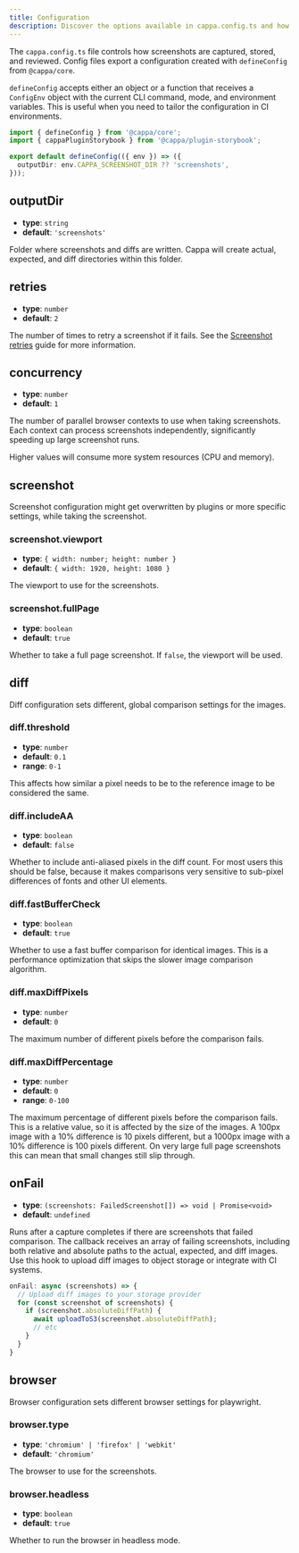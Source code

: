 ```yaml
---
title: Configuration
description: Discover the options available in cappa.config.ts and how to customize them.
---
```


The `cappa.config.ts` file controls how screenshots are captured, stored, and reviewed. Config files
export a configuration created with `defineConfig` from `@cappa/core`.

`defineConfig` accepts either an object or a function that receives a `ConfigEnv` object with the
current CLI command, mode, and environment variables. This is useful when you need to tailor the
configuration in CI environments.

```ts
import { defineConfig } from '@cappa/core';
import { cappaPluginStorybook } from '@cappa/plugin-storybook';

export default defineConfig(({ env }) => ({
  outputDir: env.CAPPA_SCREENSHOT_DIR ?? 'screenshots',
}));
```

## outputDir

- **type**: `string`
- **default**: `'screenshots'`

Folder where screenshots and diffs are written.
Cappa will create actual, expected, and diff directories within this folder.

## retries

- **type**: `number`
- **default**: `2`

The number of times to retry a screenshot if it fails. See the [Screenshot retries](/cappa/screenshot-retries) guide for more information.

## concurrency

- **type**: `number`
- **default**: `1`

The number of parallel browser contexts to use when taking screenshots. Each context can process screenshots independently, significantly speeding up large screenshot runs.

Higher values will consume more system resources (CPU and memory).

## screenshot

Screenshot configuration might get overwritten by plugins or more specific settings, while taking
the screenshot.

### screenshot.viewport

- **type**: `{ width: number; height: number }`
- **default**: `{ width: 1920, height: 1080 }`

The viewport to use for the screenshots.

### screenshot.fullPage

- **type**: `boolean`
- **default**: `true`

Whether to take a full page screenshot. If `false`, the viewport will be used.

## diff

Diff configuration sets different, global comparison settings for the images.

### diff.threshold

- **type**: `number`
- **default**: `0.1`
- **range**: `0-1`

This affects how similar a pixel needs to be to the reference image to be considered the same.

### diff.includeAA

- **type**: `boolean`
- **default**: `false`

Whether to include anti-aliased pixels in the diff count.
For most users this should be false, because it makes comparisons very sensitive to sub-pixel differences of
fonts and other UI elements.

### diff.fastBufferCheck

- **type**: `boolean`
- **default**: `true`

Whether to use a fast buffer comparison for identical images. This is a performance optimization that
skips the slower image comparison algorithm.

### diff.maxDiffPixels

- **type**: `number`
- **default**: `0`

The maximum number of different pixels before the comparison fails.

### diff.maxDiffPercentage

- **type**: `number`
- **default**: `0`
- **range**: `0-100`

The maximum percentage of different pixels before the comparison fails. This is a relative value,
so it is affected by the size of the images. A 100px image with a 10% difference is 10 pixels different,
but a 1000px image with a 10% difference is 100 pixels different. On very large full page screenshots
this can mean that small changes still slip through.

## onFail

- **type**: `(screenshots: FailedScreenshot[]) => void | Promise<void>`
- **default**: `undefined`

Runs after a capture completes if there are screenshots that failed comparison. The callback receives
an array of failing screenshots, including both relative and absolute paths to the actual, expected,
and diff images. Use this hook to upload diff images to object storage or integrate with CI systems.

```ts
onFail: async (screenshots) => {
  // Upload diff images to your storage provider
  for (const screenshot of screenshots) {
    if (screenshot.absoluteDiffPath) {
      await uploadToS3(screenshot.absoluteDiffPath);
      // etc
    }
  }
}
```

## browser

Browser configuration sets different browser settings for playwright.

### browser.type

- **type**: `'chromium' | 'firefox' | 'webkit'`
- **default**: `'chromium'`

The browser to use for the screenshots.

### browser.headless

- **type**: `boolean`
- **default**: `true`

Whether to run the browser in headless mode.

